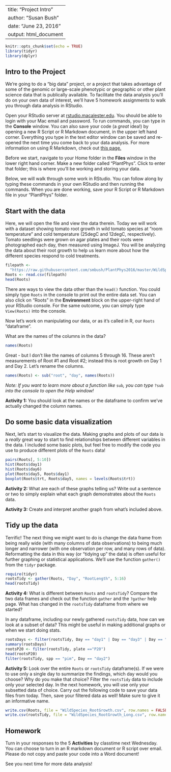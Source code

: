 
---
title: "Project Intro"
author: "Susan Bush"
date: "June 23, 2016"
output: html_document
---

```r
knitr::opts_chunk$set(echo = TRUE)
library(tidyr)
library(dplyr)

```

## Intro to the Project

We're going to do a "big data" project, or a project that takes advantage of some of the genomic or large-scale phenotypic or geographic or other plant science data that is publically available. To facilitate the data analysis you'll do on your own data of interest, we'll have 5 homework assignments to walk you through data analysis in RStudio. 

Open your RStudio server at [rstudio.macalester.edu](http://rstudio.macalester.edu). You should be able to login with your Mac email and password. To run commands, you can type in the **Console** window. You can also save your code (a _great_ idea!) by opening a new R Script or R Markdown document, in the upper left hand corner. Everything you type in the text editor window can be saved and re-opened the next time you come back to your data analysis. For more information on using R Markdown, check out [this page.](http://rmarkdown.rstudio.com/authoring_quick_tour.html)

Before we start, navigate to your Home folder in the **Files** window in the lower right hand corner. Make a new folder called "PlantPhys". Click to enter that folder; this is where you'll be working and storing your data. 

Below, we will walk through some work in RStudio. You can follow along by typing these commands in your own RStudio and then running the commands. When you are done working, save your R Script or R Markdown file in your "PlantPhys" folder.

## Start with the data

Here, we will open the file and view the data therein. Today we will work with a dataset showing tomato root growth in wild tomato species at "room temperature" and cold temperature (25degC and 12degC, respectively). Tomato seedlings were grown on agar plates and their roots were photographed each day, then measured using ImageJ.  You will be analyzing the data about their root growth to help us learn more about how the different species respond to cold treatments. 

```r
filepath <- 
  "https://raw.githubusercontent.com/smbush/PlantPhys2016/master/WildSpecies_RootGrowth_062316.csv"
Roots <- read.csv(filepath)
head(Roots)

```

There are ways to view the data other than the `head()` function. You could simply type `Roots` in the console to print out the entire data set. You can also click on "Roots" in the **Environment** block on the upper-right hand of your RStudio console. For the same outcome, you can simply type `View(Roots)` into the console. 

Now let's work on manipulating our data, or as it's called in R, our `Roots` "dataframe". 

What are the names of the columns in the data? 
```r
names(Roots)
```
Great - but I don't like the names of columns 5 through 16. These aren't measurements of Root #1 and Root #2; instead this is root growth on Day 1 and Day 2. Let's rename the columns. 
```r
names(Roots) <- sub("root", "day", names(Roots))
```
_Note: If you want to learn more about a function like_ `sub`_, you can type_ `?sub` _into the console to open the Help window!_

**Activity 1:** You should look at the names or the dataframe to confirm we've actually changed the column names. 

## Do some basic data visualization

Next, let's start to visualize the data. Making graphs and plots of our data is a _really_ great way to start to find relationships between different variables in the data. I included some basic plots, but feel free to modify the code you use to produce different plots of the `Roots` data!

```r
pairs(Roots[, 5:10])
hist(Roots$day1)
hist(Roots$day6)
plot(Roots$day5, Roots$day1)
boxplot(Roots$trt, Roots$day5, names = levels(Roots$trt)) 
```

**Activity 2:** What are each of these graphs telling us? Write out a sentence or two to simply explain what each graph demonstrates about the `Roots` data. 

**Activity 3:** Create and interpret another graph from what's included above. 

## Tidy up the data

Terrific! The next thing we might want to do is change the data frame from being really wide (with many columns of data observations) to being much longer and narrower (with one observation per row, and many rows of data). Reformatting the data in this way (or "tidying up" the data) is often useful for further graphing or statistical applications. We'll use the function `gather()` from the `tidyr` package. 
```r
require(tidyr)
rootsTidy <- gather(Roots, "Day", "RootLength", 5:16)
head(rootsTidy)

```

**Activity 4:** What is different between `Roots` and `rootsTidy`? Compare the two data frames and check out the function `gather` and the `?gather` help page. What has changed in the `rootsTidy` dataframe from where we started?


In any dataframe, including our newly gathered `rootsTidy` data, how can we look at a subset of data? This might be useful in making additional graphs or when we start doing stats. 

```r

rootsDays <- filter(rootsTidy, Day == "day1" | Day == "day3" | Day == "day5")
summary(rootsDays)
rootsP20 <- filter(rootsTidy, plate =="P20")
head(rootsP20)
filter(rootsTidy, spp == "pim", Day == "day2")

```

**Activity 5:** Look over the entire `Roots` or `rootsTidy` dataframe(s). If we were to use only a single day to summarize the findings, which day would you choose? Why do you make that choice? Filter the `rootsTidy` data to include only your selected day.  In the next homework, you will use only your subsetted data of choice. Carry out the following code to save your data files from today. Then, save your filtered data as well! Make sure to give it an informative name.

```r
write.csv(Roots, file = "WildSpecies_RootGrowth.csv", row.names = FALSE)
write.csv(rootsTidy, file = "WildSpecies_RootGrowth_Long.csv", row.names = FALSE)
```

## Homework 
Turn in your responses to the 5 **Activities** by classtime next Wednesday. You can choose to turn in an R markdown document or R script over email. Please do not copy and paste your code into a Word document!

See you next time for more data analysis!  






